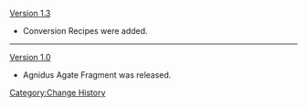[[Version 1.3]]
*Conversion Recipes were added.
----
[[Version 1.0]]
*Agnidus Agate Fragment was released.
<noinclude>[[Category:Change History]]</noinclude>